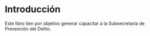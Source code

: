 # Introducción {.unnumbered}

Este libro tien por objetivo generar capacitar a la Subsecretaría de Prevención del Delito.
